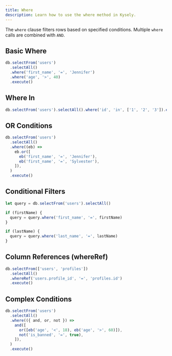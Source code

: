 ```yaml
---
title: Where
description: Learn how to use the where method in Kysely.
---
```


The `where` clause filters rows based on specified conditions. Multiple `where` calls are combined with `AND`.

## Basic Where

```typescript
db.selectFrom('users')
  .selectAll()
  .where('first_name', '=', 'Jennifer')
  .where('age', '>', 40)
  .execute()
```

## Where In

```typescript
db.selectFrom('users').selectAll().where('id', 'in', ['1', '2', '3']).execute()
```

## OR Conditions

```typescript
db.selectFrom('users')
  .selectAll()
  .where((eb) =>
    eb.or([
      eb('first_name', '=', 'Jennifer'),
      eb('first_name', '=', 'Sylvester'),
    ]),
  )
  .execute()
```

## Conditional Filters

```typescript
let query = db.selectFrom('users').selectAll()

if (firstName) {
  query = query.where('first_name', '=', firstName)
}

if (lastName) {
  query = query.where('last_name', '=', lastName)
}
```

## Column References (whereRef)

```typescript
db.selectFrom(['users', 'profiles'])
  .selectAll()
  .whereRef('users.profile_id', '=', 'profiles.id')
  .execute()
```

## Complex Conditions

```typescript
db.selectFrom('users')
  .selectAll()
  .where(({ and, or, not }) =>
    and([
      or([eb('age', '<', 18), eb('age', '>', 60)]),
      not('is_banned', '=', true),
    ]),
  )
  .execute()
```
